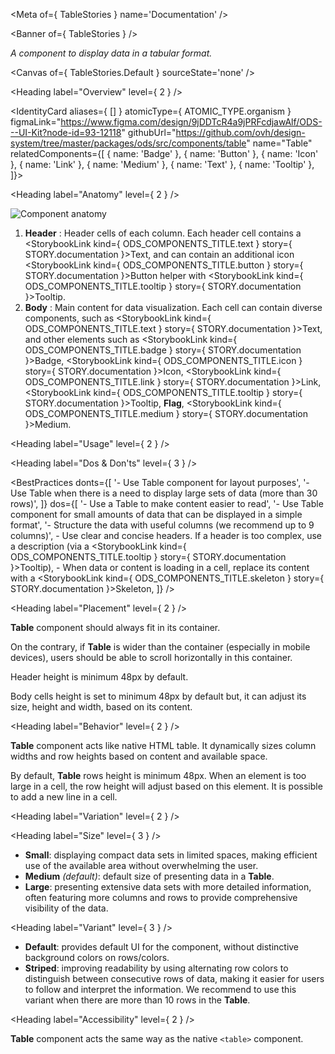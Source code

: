 
<Meta of={ TableStories } name='Documentation' />

<Banner of={ TableStories } />

_A component to display data in a tabular format._

<Canvas of={ TableStories.Default } sourceState='none' />

<Heading label="Overview" level={ 2 } />

<IdentityCard aliases={ [] }
              atomicType={ ATOMIC_TYPE.organism }
              figmaLink="https://www.figma.com/design/9jDDTcR4a9jPRFcdjawAlf/ODS---UI-Kit?node-id=93-12118"
              githubUrl="https://github.com/ovh/design-system/tree/master/packages/ods/src/components/table"
              name="Table"
              relatedComponents={[
                { name: 'Badge' },
                { name: 'Button' },
                { name: 'Icon' },
                { name: 'Link' },
                { name: 'Medium' },
                { name: 'Text' },
                { name: 'Tooltip' },
              ]}>
</IdentityCard>

<Heading label="Anatomy" level={ 2 } />

![Component anatomy](components/table/anatomy.png "Component anatomy")

1. **Header** : Header cells of each column. Each header cell contains a <StorybookLink kind={ ODS_COMPONENTS_TITLE.text } story={ STORY.documentation }>Text</StorybookLink>, and can contain an additional icon <StorybookLink kind={ ODS_COMPONENTS_TITLE.button } story={ STORY.documentation }>Button</StorybookLink> helper with <StorybookLink kind={ ODS_COMPONENTS_TITLE.tooltip } story={ STORY.documentation }>Tooltip</StorybookLink>.
2. **Body** : Main content for data visualization. Each cell can contain diverse components, such as <StorybookLink kind={ ODS_COMPONENTS_TITLE.text } story={ STORY.documentation }>Text</StorybookLink>, and other elements such as <StorybookLink kind={ ODS_COMPONENTS_TITLE.badge } story={ STORY.documentation }>Badge</StorybookLink>, <StorybookLink kind={ ODS_COMPONENTS_TITLE.icon } story={ STORY.documentation }>Icon</StorybookLink>, <StorybookLink kind={ ODS_COMPONENTS_TITLE.link } story={ STORY.documentation }>Link</StorybookLink>, <StorybookLink kind={ ODS_COMPONENTS_TITLE.tooltip } story={ STORY.documentation }>Tooltip</StorybookLink>, **Flag**, <StorybookLink kind={ ODS_COMPONENTS_TITLE.medium } story={ STORY.documentation }>Medium</StorybookLink>.

<Heading label="Usage" level={ 2 } />

<Heading label="Dos & Don'ts" level={ 3 } />

<BestPractices
  donts={[
    '- Use Table component for layout purposes',
    '- Use Table when there is a need to display large sets of data (more than 30 rows)',
  ]}
  dos={[
    '- Use a Table to make content easier to read',
    '- Use Table component for small amounts of data that can be displayed in a simple format',
    '- Structure the data with useful columns (we recommend up to 9 columns)',
    <span>- Use clear and concise headers. If a header is too complex, use a description (via a <StorybookLink kind={ ODS_COMPONENTS_TITLE.tooltip } story={ STORY.documentation }>Tooltip</StorybookLink>)</span>,
    <span>- When data or content is loading in a cell, replace its content with a <StorybookLink kind={ ODS_COMPONENTS_TITLE.skeleton } story={ STORY.documentation }>Skeleton</StorybookLink></span>,
  ]}
/>

<Heading label="Placement" level={ 2 } />

**Table** component should always fit in its container.

On the contrary, if **Table** is wider than the container (especially in mobile devices), users should be able to scroll horizontally in this container.

Header height is minimum 48px by default.

Body cells height is set to minimum 48px by default but, it can adjust its size, height and width, based on its content.

<Heading label="Behavior" level={ 2 } />

**Table** component acts like native HTML table. It dynamically sizes column widths and row heights based on content and available space.

By default, **Table** rows height is minimum 48px. When an element is too large in a cell, the row height will adjust based on this element. It is possible to add a new line in a cell.

<Heading label="Variation" level={ 2 } />

<Heading label="Size" level={ 3 } />

- **Small**: displaying compact data sets in limited spaces, making efficient use of the available area without overwhelming the user.
- **Medium** _(default)_: default size of presenting data in a **Table**.
- **Large**: presenting extensive data sets with more detailed information, often featuring more columns and rows to provide comprehensive visibility of the data.

<Heading label="Variant" level={ 3 } />

- **Default**: provides default UI for the component, without distinctive background colors on rows/colors.
- **Striped**: improving readability by using alternating row colors to distinguish between consecutive rows of data, making it easier for users to follow and interpret the information. We recommend to use this variant when there are more than 10 rows in the **Table**.

<Heading label="Accessibility" level={ 2 } />

**Table** component acts the same way as the native `<table>` component.
